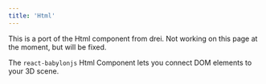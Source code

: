 ```yaml
---
title: 'Html'
---
```


This is a port of the Html component from drei. Not working on this page at the
moment, but will be fixed.

The `react-babylonjs` Html Component lets you connect DOM elements to your 3D
scene.

<code src="./html/Html.tsx" />
